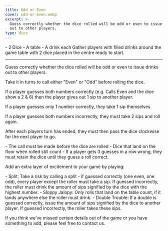 ```yaml
---
title: Odd or Even
cover: odd-or-even.webp
excerpt: >-
  Guess correctly whether the dice rolled will be odd or even to issue drinks
  out to other players.
type: dice
---
```


<GameHero
  cover="/BeerGoggleGames/images/odd-or-even.webp"
  alt="Odd or Even"
/>

<GameSection title="Equipment" icon="/BeerGoggleGames/images/liquor.webp">
-   2 Dice
-   A table
-   A drink each
</GameSection>

<GameSection title="Setup" icon="/BeerGoggleGames/images/settings.webp">
Gather players with filled drinks around the game table with 2 dice placed in the centre ready to start.

* * *
</GameSection>

<GameSection title="Aim of the Game" icon="/BeerGoggleGames/images/target.webp">
<p>Guess correctly whether the dice rolled will be odd or even to issue drinks out to other players.</p>
</GameSection>

<GameSection title="How to Play" icon="/BeerGoggleGames/images/question.webp">
Take it in turns to call either "Even" or "Odd" before rolling the dice.

If a player guesses both numbers correctly (e.g. Calls Even and the dice show a 2 & 6) then the player gives out 1 sip to another player.

If a player guesses only 1 number correctly, they take 1 sip themselves

If a player guesses both numbers incorrectly, they must take 2 sips and roll again.

After each players turn has ended, they must then pass the dice clockwise for the next player to go.
</GameSection>

<GameSection title="Rules" icon="/BeerGoggleGames/images/rules.webp">
-   The call must be made before the dice are rolled
-   Dice that land on the floor when rolled still count
-   If a player gets 3 guesses in a row wrong, they must retain the dice until they guess a roll correct.
</GameSection>

<GameSection title="Special Edition" icon="/BeerGoggleGames/images/special.webp">
<p>Add an extra layer of excitement to your game by playing:</p>
</GameSection>

<GameSection title="**Bonus Rules**" icon="/BeerGoggleGames/images/question.webp">
-   Split: Take a risk by calling a split - if guessed correctly (one even, one odd), every player except the roller must take a sip. If guessed incorrectly, the roller must drink the amount of sips signified by the dice with the highest number.
-   Sloppy Jalopy: Only rolls that land on the table count, if it lands anywhere else the roller must drink.
-   Double Trouble: If a double is guessed correctly, issue the amount of sips signified by the dice to another player. If guessed incorrectly, the roller takes these sips.
</GameSection>

<ShareButtons title="Odd or Even" />

<FeedbackCard>
<p>If you think we've missed certain details out of the game or you have something to add, please feel free to contact us.</p>
</FeedbackCard>
